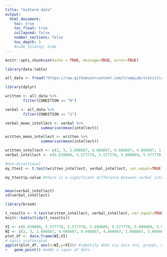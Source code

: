 ```yaml
---
title: "midterm data"
output:
  html_document:
    toc: true
    toc_float: true
    collapsed: false
    number_sections: false
    toc_depth: 5
    #code_folding: hide
---
```



```r
knitr::opts_chunk$set(echo = TRUE, message=TRUE, error=TRUE)
```



```r

library(data.table)

all_data <- fread("https://raw.githubusercontent.com/CrumpLab/statisticsLab/master/data/SchroederEpley2015data.csv")


```

```r

library(dplyr)

```

```r

written <- all_data %>%
        filter(CONDITION == "0")

verbal <- all_data %>%
        filter(CONDITION == "1")

```

```r

verbal_mean_intellect <- verbal %>%
                summarise(mean(intellect))

written_mean_intellect <- written %>%
                summarise(mean(intellect))
```

```r

written_intellect <- c(2, 3, 2.666667, 4.666667, 6.666667, 4.666667, 1.666667, 5.666667, 4.666667, 8, 2.666667, 7.333333, 4.666667, 4.333333, 3.333333, 5.666667, 7.666667)
verbal_intellect <- c(6.638889, 5.577778, 5.577778, 5.888889, 5.577778, 5.888889, 5.577778, 5.722222, 5.888889, 5.577778, 5.722222, 5.888889, 5.722222, 5.577778, 5.722222, 5.577778, 5.888889, 5.888889)

#non-directional
my_ttest <- t.test(written_intellect, verbal_intellect, var.equal=TRUE)

my_ttest$p.value #there is a significant difference between verbal intellect and written intellect


mean(verbal_intellect)
sd(verbal_intellect)
```

```r

library(broom)

t_results <- t.test(written_intellect, verbal_intellect, var.equal=TRUE)
knitr::kable(tidy(t_results))

```

```r

VI <- c(6.638889, 5.577778, 5.577778, 5.888889, 5.577778, 5.888889, 5.577778, 5.722222, 5.888889, 5.577778, 5.722222, 5.888889, 5.722222, 5.577778, 5.722222, 5.577778, 5.888889)
WI <- c(2, 3, 2.666667, 4.666667, 6.666667, 4.666667, 1.666667, 5.666667, 4.666667, 8, 2.666667, 7.333333, 4.666667, 4.333333, 3.333333, 5.666667, 7.666667)
plot_df <- data.frame(WI,VI)
# basic scatterplot
ggplot(plot_df, aes(x=WI,y=VI))+ #identify what x/y axis are, groups, etc connect data to different prts of graph
+   geom_point() #adds a layer of dots..


```